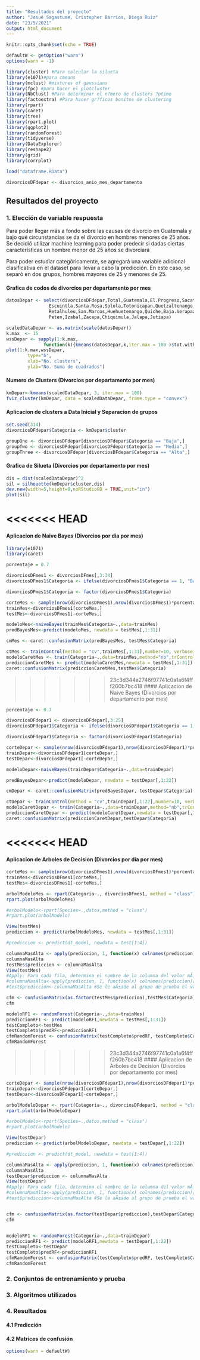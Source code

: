 ```yaml
---
title: "Resultados del proyecto"
author: "Josué Sagastume, Cristopher Barrios, Diego Ruiz"
date: "23/5/2021"
output: html_document
---
```


```r
knitr::opts_chunk$set(echo = TRUE)
```

```r
defaultW <- getOption("warn")
options(warn = -1)
```

```r
library(cluster) #Para calcular la silueta
library(e1071)#para cmeans
library(mclust) #mixtures of gaussians
library(fpc) #para hacer el plotcluster
library(NbClust) #Para determinar el n?mero de clusters ?ptimo
library(factoextra) #Para hacer gr?ficos bonitos de clustering
library(rpart)
library(caret)
library(tree)
library(rpart.plot)
library(ggplot2)
library(randomForest)
library(tidyverse)
library(DataExplorer)
library(reshape2)
library(grid)
library(corrplot)
```

```r
load("dataframe.RData")
```

```r
divorciosDFdepar <- divorcios_anio_mes_departamento
```

## Resultados del proyecto

### 1. Elección de variable respuesta

Para poder llegar más a fondo sobre las causas de divorcio en Guatemala y bajo qué circunstancias se da el divorcio en hombres menores de 25 años. Se decidió utilizar machine learning para poder predecir si dadas ciertas características un hombre menor dd 25 años se divorciará

Para poder estudiar categóricamente, se agregará una variable adicional clasificativa en el dataset para llevar a cabo la predicción. En este caso, se separó en dos grupos, hombres mayores de 25 y menores de 25.


#### Grafica de codos de divorcios por departamento por mes
``` r
datosDepar <- select(divorciosDFdepar,Total,Guatemala,El.Progreso,Sacatepequez,Chimaltenango,
                Escuintla,Santa.Rosa,Solola,Totonicapan,Quetzaltenango,Suchitepequez,
                Retalhuleu,San.Marcos,Huehuetenango,Quiche,Baja.Verapaz,Alta.Verapaz,
                Peten,Izabal,Zacapa,Chiquimula,Jalapa,Jutiapa)

scaledDataDepar <- as.matrix(scale(datosDepar))
k.max  <- 15
wssDepar <- sapply(1:k.max, 
              function(k){kmeans(datosDepar,k,iter.max = 100 )$tot.withinss})
plot(1:k.max,wssDepar,
        type="b",
        xlab="No. clusters",
        ylab="No. Suma de cuadrados")
```


#### Numero de Clusters (Divorcios por departamento por mes)
``` r
kmDepar<-kmeans(scaledDataDepar, 3, iter.max = 100)
fviz_cluster(kmDepar, data = scaledDataDepar, frame.type = "convex")
```

#### Aplicacion de clusters a Data Inicial y Separacion de grupos
``` r
set.seed(314)
divorciosDFdepar$Categoria <- kmDepar$cluster

groupOne <- divorciosDFdepar[divorciosDFdepar$Categoria == "Baja",]
groupTwo <- divorciosDFdepar[divorciosDFdepar$Categoria == "Media",]
groupThree <- divorciosDFdepar[divorciosDFdepar$Categoria == "Alta",]
```


#### Grafica de Silueta (Divorcios por departamento por mes)
``` r
dis = dist(scaledDataDepar)^2
sil = silhouette(kmDepar$cluster,dis)
dev.new(width=5,height=8,noRStudioGD = TRUE,unit="in")
plot(sil)
```

<<<<<<< HEAD
=======

#### Aplicacion de Naive Bayes (Divorcios por dia por mes)
``` r
library(e1071)
library(caret)

porcentaje = 0.7

divorciosDFmes1 <- divorciosDFmes[,3:34]
divorciosDFmes1$Categoria <- ifelse(divorciosDFmes1$Categoria == 1, "Baja", ifelse(divorciosDFmes1$Categoria == 2, "Media", ifelse(divorciosDFmes1$Categoria == 3, "Alta", 0)))

divorciosDFmes1$Categoria <- factor(divorciosDFmes1$Categoria)                              

corteMes <- sample(nrow(divorciosDFmes1),nrow(divorciosDFmes1)*porcentaje)
trainMes<-divorciosDFmes1[corteMes,]
testMes<-divorciosDFmes1[-corteMes,]

modeloMes<-naiveBayes(trainMes$Categoria~.,data=trainMes)
predBayesMes<-predict(modeloMes, newdata = testMes[,1:31])

cmMes <- caret::confusionMatrix(predBayesMes, testMes$Categoria)

ctMes <- trainControl(method = "cv",trainMes[,1:31],number=10, verboseIter=T)
modeloCaretMes <- train(Categoria~.,data=trainMes,method="nb",trControl = ctMes)
prediccionCaretMes <- predict(modeloCaretMes,newdata = testMes[,1:31])
caret::confusionMatrix(prediccionCaretMes,testMes$Categoria)
```


>>>>>>> 23c3d344a2746f97741c0a1a6f4fff260b7bc418
#### Aplicacion de Naive Bayes (Divorcios por departamento por mes)
``` r
porcentaje <- 0.7

divorciosDFdepar1 <- divorciosDFdepar[,3:25]
divorciosDFdepar1$Categoria <- ifelse(divorciosDFdepar1$Categoria == 1, "Baja", ifelse(divorciosDFdepar1$Categoria == 2, "Media", ifelse(divorciosDFdepar1$Categoria == 3, "Alta", 0)))

divorciosDFdepar1$Categoria <- factor(divorciosDFdepar1$Categoria)                                

corteDepar <- sample(nrow(divorciosDFdepar1),nrow(divorciosDFdepar1)*porcentaje)
trainDepar<-divorciosDFdepar1[corteDepar,]
testDepar<-divorciosDFdepar1[-corteDepar,]

modeloDepar<-naiveBayes(trainDepar$Categoria~.,data=trainDepar)

predBayesDepar<-predict(modeloDepar, newdata = testDepar[,1:22])

cmDepar <- caret::confusionMatrix(predBayesDepar, testDepar$Categoria)

ctDepar <- trainControl(method = "cv",trainDepar[,1:22],number=10, verboseIter=T)
modeloCaretDepar <- train(Categoria~.,data=trainDepar,method="nb",trControl = ctDepar)
prediccionCaretDepar <- predict(modeloCaretDepar,newdata = testDepar[,1:22])
caret::confusionMatrix(prediccionCaretDepar,testDepar$Categoria)
```

<<<<<<< HEAD
=======

#### Aplicacion de Arboles de Decision (Divorcios por dia por mes)
```r
corteMes <- sample(nrow(divorciosDFmes1),nrow(divorciosDFmes1)*porcentaje)
trainMes<-divorciosDFmes1[corteMes,]
testMes<-divorciosDFmes1[-corteMes,]

arbolModeloMes <- rpart(Categoria~., divorciosDFmes1, method = "class")
rpart.plot(arbolModeloMes)

#arbolModelo<-rpart(Species~.,datos,method = "class")
#rpart.plot(arbolModelo)

View(testMes)
prediccion <- predict(arbolModeloMes, newdata = testMes[,1:31])

#prediccion <- predict(dt_model, newdata = test[1:4])

columnaMasAlta <- apply(prediccion, 1, function(x) colnames(prediccion)[which.max(x)])
columnaMasAlta
testMes$prediccion <- columnaMasAlta
View(testMes)
#Apply: Para cada fila, determina el nombre de la columna del valor mÃ¡ximo entre los tres valores de una fila
#columnaMasAlta<-apply(prediccion, 1, function(x) colnames(prediccion)[which.max(x)])
#test$prediccion<-columnaMasAlta #Se le aÃ±ade al grupo de prueba el valor de la predicciÃ³n

cfm <- confusionMatrix(as.factor(testMes$prediccion),testMes$Categoria)
cfm

modeloRF1 <- randomForest(Categoria~.,data=trainMes)
prediccionRF1 <- predict(modeloRF1,newdata = testMes[,1:31])
testCompleto<-testMes
testCompleto$predRF<-prediccionRF1
cfmRandomForest <- confusionMatrix(testCompleto$predRF, testCompleto$Categoria)
cfmRandomForest
```


>>>>>>> 23c3d344a2746f97741c0a1a6f4fff260b7bc418
#### Aplicacion de Arboles de Decision (Divorcios por departamento por mes)
```r
corteDepar <- sample(nrow(divorciosDFdepar1),nrow(divorciosDFdepar1)*porcentaje)
trainDepar<-divorciosDFdepar1[corteDepar,]
testDepar<-divorciosDFdepar1[-corteDepar,]

arbolModeloDepar <- rpart(Categoria~., divorciosDFdepar1, method = "class")
rpart.plot(arbolModeloDepar)

#arbolModelo<-rpart(Species~.,datos,method = "class")
#rpart.plot(arbolModelo)

View(testDepar)
prediccion <- predict(arbolModeloDepar, newdata = testDepar[,1:22])

#prediccion <- predict(dt_model, newdata = test[1:4])

columnaMasAlta <- apply(prediccion, 1, function(x) colnames(prediccion)[which.max(x)])
columnaMasAlta
testDepar$prediccion <- columnaMasAlta
View(testDepar)
#Apply: Para cada fila, determina el nombre de la columna del valor mÃ¡ximo entre los tres valores de una fila
#columnaMasAlta<-apply(prediccion, 1, function(x) colnames(prediccion)[which.max(x)])
#test$prediccion<-columnaMasAlta #Se le aÃ±ade al grupo de prueba el valor de la predicciÃ³n


cfm <- confusionMatrix(as.factor(testDepar$prediccion),testDepar$Categoria)
cfm


modeloRF1 <- randomForest(Categoria~.,data=trainDepar)
prediccionRF1 <- predict(modeloRF1,newdata = testDepar[,1:22])
testCompleto<-testDepar
testCompleto$predRF<-prediccionRF1
cfmRandomForest <- confusionMatrix(testCompleto$predRF, testCompleto$Categoria)
cfmRandomForest
```

### 2. Conjuntos de entrenamiento y prueba


### 3. Algoritmos utilizados


### 4. Resultados


#### 4.1 Predicción 
 
 
#### 4.2 Matrices de confusión

```r
options(warn = defaultW)
```

